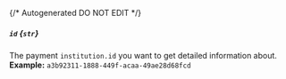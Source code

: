 {/* Autogenerated DO NOT EDIT  */}
##### `id` *{`str`}*
The payment `institution.id` you want to get detailed information about.
<br/>
**Example:** `a3b92311-1888-449f-acaa-49ae28d68fcd`


